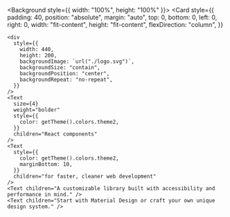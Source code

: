 
<Meta title="Welcome/Library-UI" />

<Background style={{ width: "100%", height: "100%" }}>
  <Card
    style={{
      padding: 40,
      position: "absolute",
      margin: "auto",
      top: 0,
      bottom: 0,
      left: 0,
      right: 0,
      width: "fit-content",
      height: "fit-content",
      flexDirection: "column",
    }}
  >
    <div
      style={{
        width: 440,
        height: 200,
        backgroundImage: `url("./logo.svg")`,
        backgroundSize: "contain",
        backgroundPosition: "center",
        backgroundRepeat: "no-repeat",
      }}
    />
    <Text
      size={4}
      weight="bolder"
      style={{
        color: getTheme().colors.theme2,
      }}
      children="React components"
    />
    <Text
      style={{
        color: getTheme().colors.theme2,
        marginBottom: 10,
      }}
      children="for faster, cleaner web development"
    />
    <Text children="A customizable library built with accessibility and performance in mind." />
    <Text children="Start with Material Design or craft your own unique design system." />
  </Card>
</Background>
